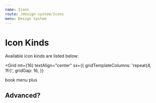 ```yaml
---
name: Icons
route: /design-system/Icons
menu: Design System
---
```




# Icon Kinds

Available icon kinds are listed below:

<Grid
  mt={16}
  textAlign="center"
  sx={{
    gridTemplateColumns: 'repeat(4, 1fr)',
    gridGap: 16,
  }}
>
  <span>book</span>
  <Icon name="book" height="20px" width="20px"/>
  <span>menu</span>
  <Icon name="menu" height="20px" width="20px"/>
  <span>plus</span>
  <Icon name="plus" height="20px" width="20px"/>
</Grid>


## Advanced?

<Playground>
  <Icon name="menu" height="32px" width="32px" stroke="none" fill="accentLight" />
  <Icon name="plus" height="52px" width="52px" stroke="accentDark" />
</Playground>

